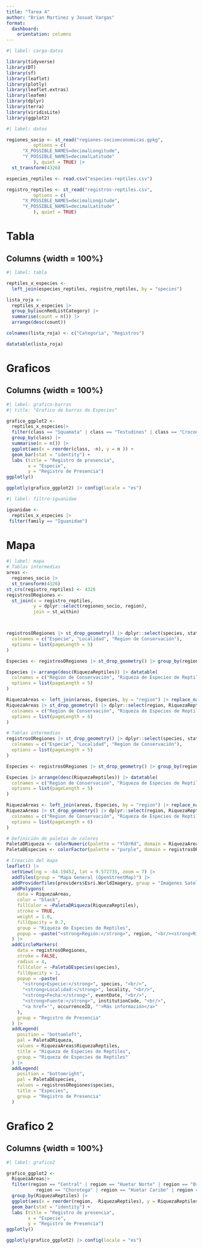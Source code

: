---
title: "Tarea 4"
author: "Brian Martinez y Josuat Vargas"
format: 
  dashboard:
    orientation: columns
---

```{r}
#| label: carga-datos

library(tidyverse)
library(DT)
library(sf)
library(leaflet)
library(plotly)
library(leaflet.extras)
library(leafem)
library(dplyr)
library(terra)
library(viridisLite)
library(ggplot2)
```

```{r}
#| label: datos

regiones_socio <- st_read("regiones-socioeconomicas.gpkg",
          options = c(
      "X_POSSIBLE_NAMES=decimalLongitude", 
      "Y_POSSIBLE_NAMES=decimalLatitude"   
          ), quiet = TRUE) |>
  st_transform(4326)

especies_reptiles <- read.csv("especies-reptiles.csv")

registro_reptiles <- st_read("registros-reptiles.csv",
          options = c(
      "X_POSSIBLE_NAMES=decimalLongitude", 
      "Y_POSSIBLE_NAMES=decimalLatitude"   
          ), quiet = TRUE) 

```

# Tabla
## Columns {width = 100%}
```{r}
#| label: tabla

reptiles_x_especies <- 
  left_join(especies_reptiles, registro_reptiles, by = "species")

lista_roja <-
  reptiles_x_especies |> 
  group_by(iucnRedListCategory) |>
  summarise(count = n()) |>
  arrange(desc(count))

colnames(lista_roja) <- c("Categoria", "Registros")

datatable(lista_roja)
```

# Graficos
## Columns {width = 100%}
```{r}
#| label: grafico-barras
#| title: "Grafico de barras de Especies"

grafico_ggplot2 <-
  reptiles_x_especies|> 
  filter(class == "Squamata" | class == "Testudines" | class == "Crocodylia") |>
  group_by(class) |>
  summarise(n = n()) |>
  ggplot(aes(x = reorder(class, -n), y = n )) + 
  geom_bar(stat = "identity") + 
  labs (title = "Registro de presencia",
        x = "Especie",
        y = "Registro de Presencia") 
ggplotly()

ggplotly(grafico_ggplot2) |> config(locale = "es")
```


```{r}
#| label: filtro-iguanidae

iguanidae <-
  reptiles_x_especies |>
 filter(family == "Iguanidae")

```

# Mapa

```{r}
#| label: mapa
# Tablas intermedias
areas <- 
  regiones_socio |>
  st_transform(4326)
st_crs(registro_reptiles) <- 4326
registrosORegiones <- 
  st_join(x = registro_reptiles,
          y = dplyr::select(regiones_socio, region),
          join = st_within)



registrosORegiones |> st_drop_geometry() |> dplyr::select(species, stateProvince, region) |> datatable(
  colnames = c("Especie", "Localidad", "Region de Conservación"),
  options = list(pageLength = 5)
)

Especies <- registrosORegiones |> st_drop_geometry() |> group_by(region) |> summarize(RiquezaReptiles = n_distinct(species, na.rm = TRUE))

Especies |> arrange(desc(RiquezaReptiles)) |> datatable(
  colnames = c("Region de Conservación", "Riqueza de Especies de Reptiles"),
  options = list(pageLength = 5)
)

RiquezaAreas <- left_join(areas, Especies, by = "region") |> replace_na(list(RiquezaReptiles = 0))
RiquezaAreas |> st_drop_geometry() |> dplyr::select(region, RiquezaReptiles) |> arrange(desc(RiquezaReptiles)) |> datatable(
  colnames = c("Region de Conservación", "Riqueza de Especies de Reptiles"),
  options = list(pageLength = 6)
)

# Tablas intermedias
registrosORegiones |> st_drop_geometry() |> dplyr::select(species, stateProvince, region) |> datatable(
  colnames = c("Especie", "Localidad", "Region de Conservación"),
  options = list(pageLength = 5)
)

Especies <- registrosORegiones |> st_drop_geometry() |> group_by(region) |> summarize(RiquezaReptiles = n_distinct(species, na.rm = TRUE))

Especies |> arrange(desc(RiquezaReptiles)) |> datatable(
  colnames = c("Region de Conservación", "Riqueza de Especies de Reptiles"),
  options = list(pageLength = 5)
)

RiquezaAreas <- left_join(areas, Especies, by = "region") |> replace_na(list(RiquezaReptiles = 0))
RiquezaAreas |> st_drop_geometry() |> dplyr::select(region, RiquezaReptiles) |> arrange(desc(RiquezaReptiles)) |> datatable(
  colnames = c("Region de Conservación", "Riqueza de Especies de Reptiles"),
  options = list(pageLength = 6)
)

# Definición de paletas de colores
PaletaDRiqueza <- colorNumeric(palette = "YlOrRd", domain = RiquezaAreas$RiquezaReptiles, na.color = "gray50")
PaletaDEspecies <- colorFactor(palette = "purple", domain = registrosORegiones$species)

# Creación del mapa
leaflet() |>
  setView(lng = -84.19452, lat = 9.572735, zoom = 7) |>
  addTiles(group = "Mapa General (OpenStreetMap)") |>
  addProviderTiles(providers$Esri.WorldImagery, group = "Imagenes Satelitales (Esri World Imagery)") |>
  addPolygons(
    data = RiquezaAreas,
    color = "black",
    fillColor = ~PaletaDRiqueza(RiquezaReptiles),
    stroke = TRUE,
    weight = 1.0,
    fillOpacity = 0.7,
    group = "Riqueza de Especies de Reptiles",
    popup = ~paste("<strong>Región:</strong>", region, "<br/><strong>Riqueza de Reptiles:</strong>", RiquezaReptiles)
  ) |>
  addCircleMarkers(
    data = registrosORegiones,
    stroke = FALSE,
    radius = 4,
    fillColor = ~PaletaDEspecies(species),
    fillOpacity = 1,
    popup = ~paste(
      "<strong>Especie:</strong>", species, "<br/>",
      "<strong>Localidad:</strong>", locality, "<br/>",
      "<strong>Fecha:</strong>", eventDate, "<br/>",
      "<strong>Fuente:</strong>", institutionCode, "<br/>",
      "<a href='", occurrenceID, "'>Más información</a>"
    ),
    group = "Registro de Presencia"
  ) |>
  addLegend(
    position = "bottomleft",
    pal = PaletaDRiqueza,
    values = RiquezaAreas$RiquezaReptiles,
    title = "Riqueza de Especies de Reptiles",
    group = "Riqueza de Especies de Reptiles"
  ) |>
  addLegend(
    position = "bottomright",
    pal = PaletaDEspecies,
    values = registrosORegiones$species,
    title = "Especies",
    group = "Registro de Presencia"
  )
```

# Grafico 2
## Columns {width = 100%}
```{r}
#| label: grafico2

grafico_ggplot2 <-
  RiquezaAreas|> 
  filter(region == "Central" | region == "Huetar Norte" | region == "Brunca" | 
           region == "Chorotega" | region == "Huetar Caribe" | region == "Pacífico Central") |>
  group_by(RiquezaReptiles) |>
  ggplot(aes(x = reorder(region, -RiquezaReptiles), y = RiquezaReptiles )) + 
  geom_bar(stat = "identity") + 
  labs (title = "Registro de presencia",
        x = "Especie",
        y = "Registro de Presencia") 
ggplotly()

ggplotly(grafico_ggplot2) |> config(locale = "es")
```

